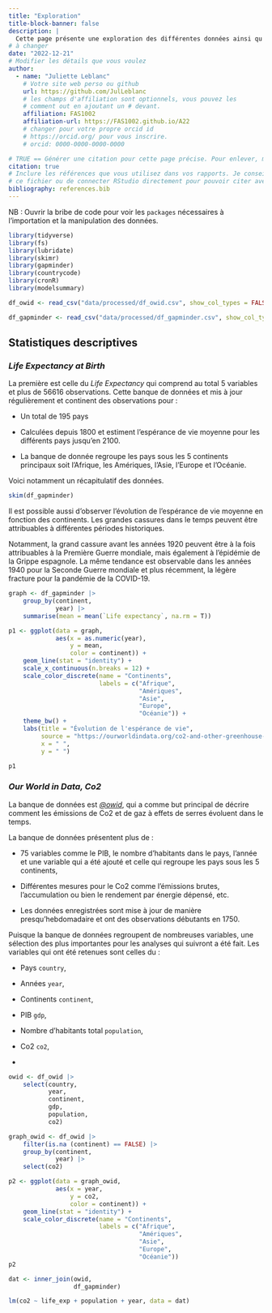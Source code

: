 ```yaml
---
title: "Exploration"
title-block-banner: false
description: | 
  Cette page présente une exploration des différentes données ainsi qu'une analyse descriptive et statistique des ces différentes variables.
# à changer
date: "2022-12-21"
# Modifier les détails que vous voulez
author:
  - name: "Juliette Leblanc"
    # Votre site web perso ou github
    url: https://github.com/JulLeblanc
    # les champs d'affiliation sont optionnels, vous pouvez les
    # comment out en ajoutant un # devant.
    affiliation: FAS1002
    affiliation-url: https://FAS1002.github.io/A22
    # changer pour votre propre orcid id
    # https://orcid.org/ pour vous inscrire.
    # orcid: 0000-0000-0000-0000

# TRUE == Générer une citation pour cette page précise. Pour enlever, mettre false.
citation: true
# Inclure les références que vous utilisez dans vos rapports. Je conseille Zotero pour construire
# ce fichier ou de connecter RStudio directement pour pouvoir citer avec @nom-de-reference.
bibliography: references.bib
---
```


NB : Ouvrir la bribe de code pour voir les `packages` nécessaires à l'importation et la manipulation des données.

```r
library(tidyverse)
library(fs)
library(lubridate)
library(skimr)
library(gapminder)
library(countrycode)
library(cronR)
library(modelsummary)

df_owid <- read_csv("data/processed/df_owid.csv", show_col_types = FALSE)

df_gapminder <- read_csv("data/processed/df_gapminder.csv", show_col_types = FALSE)
```

## Statistiques descriptives

### *Life Expectancy at Birth*

La première est celle du *Life Expectancy* qui comprend au total 5 variables et plus de 56616 observations. Cette banque de données et mis à jour régulièrement et continent des observations pour :

-   Un total de 195 pays

-   Calculées depuis 1800 et estiment l'espérance de vie moyenne pour les différents pays jusqu'en 2100.

-   La banque de donnée regroupe les pays sous les 5 continents principaux soit l'Afrique, les Amériques, l'Asie, l'Europe et l'Océanie.

Voici notamment un récapitulatif des données.

```r
skim(df_gapminder)
```

Il est possible aussi d'observer l'évolution de l'espérance de vie moyenne en fonction des continents. Les grandes cassures dans le temps peuvent être attribuables à différentes périodes historiques.

Notamment, la grand cassure avant les années 1920 peuvent être à la fois attribuables à la Première Guerre mondiale, mais également à l'épidémie de la Grippe espagnole. La même tendance est observable dans les années 1940 pour la Seconde Guerre mondiale et plus récemment, la légère fracture pour la pandémie de la COVID-19.

```r
graph <- df_gapminder |> 
    group_by(continent,
             year) |> 
    summarise(mean = mean(`Life expectancy`, na.rm = T))

p1 <- ggplot(data = graph,
             aes(x = as.numeric(year),
                 y = mean,
                 color = continent)) +
    geom_line(stat = "identity") +
    scale_x_continuous(n.breaks = 12) +
    scale_color_discrete(name = "Continents",
                         labels = c("Afrique",
                                    "Amériques",
                                    "Asie",
                                    "Europe",
                                    "Océanie")) +
    theme_bw() + 
    labs(title = "Évolution de l'espérance de vie",
         source = "https://ourworldindata.org/co2-and-other-greenhouse-gas-emissions",
         x = " ",
         y = " ")

p1
```

### *Our World in Data, Co2*

La banque de données est [*\@owid*](https://raw.githubusercontent.com/owid/co2-data/master/owid-co2-data.csv), qui a comme but principal de décrire comment les émissions de Co2 et de gaz à effets de serres évoluent dans le temps.

La banque de données présentent plus de :

-   75 variables comme le PIB, le nombre d'habitants dans le pays, l'année et une variable qui a été ajouté et celle qui regroupe les pays sous les 5 continents,

-   Différentes mesures pour le Co2 comme l'émissions brutes, l'accumulation ou bien le rendement par énergie dépensé, etc.

-   Les données enregistrées sont mise à jour de manière presqu'hebdomadaire et ont des observations débutants en 1750.

Puisque la banque de données regroupent de nombreuses variables, une sélection des plus importantes pour les analyses qui suivront a été fait. Les variables qui ont été retenues sont celles du :

-   Pays `country`,

-   Années `year`,

-   Continents `continent`,

-   PIB `gdp`,

-   Nombre d'habitants total `population`,

-   Co2 `co2`,

-   

```r
owid <- df_owid |> 
    select(country,
           year,
           continent,
           gdp,
           population,
           co2)

```

```r
graph_owid <- df_owid |> 
    filter(is.na (continent) == FALSE) |> 
    group_by(continent,
             year) |> 
    select(co2)

p2 <- ggplot(data = graph_owid,
             aes(x = year,
                 y = co2,
                 color = continent)) +
    geom_line(stat = "identity") +
    scale_color_discrete(name = "Continents",
                         labels = c("Afrique",
                                    "Amériques",
                                    "Asie",
                                    "Europe",
                                    "Océanie"))
p2
```

```r
dat <- inner_join(owid,
                  df_gapminder)

lm(co2 ~ life_exp + population + year, data = dat)
```


